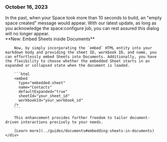 ### October 16, 2023

<div style={{ display: "table", width: "auto" }}>

 <div style={{ display: "table-row", width: "auto" }}>
      <Snippet file="chips/dataxp.mdx" />
      <div
        style={{
          float: "left",
          display: "table-column",
          paddingLeft: "30px",
          width: "calc(80% - 30px)",
        }}
      >
        In the past, when your Space took more than 10 seconds to build, an "empty space created" message would appear. With our latest update, as long as you acknowledge the space:configure job, you can rest assured this dialog will no longer appear.
    </div>

  </div>

 <div style={{ display: "table-row", width: "auto" }}>
      <Snippet file="chips/spaces.mdx" />
      <div
        style={{
          float: "left",
          display: "table-column",
          paddingLeft: "30px",
          width: "calc(80% - 30px)",
        }}
      >
        **New: Embed Sheets inside Documents**

        Now, by simply incorporating the `embed` HTML entity into your markdown body and providing the sheet ID, workbook ID, and name, you can effortlessly embed Sheets into Documents. Additionally, you have the flexibility to choose whether the embedded Sheet starts in an expanded or collapsed state when the document is loaded.

        ```html
        <embed
          type="embedded-sheet"
          name="Contacts"
          defaultExpanded="true"
          sheetId="your_sheet_id"
          workbookId="your_workbook_id"
        />
        ```

        This enhancement provides further freedom to tailor document-driven interactions precisely to your needs.

        [Learn more](../guides/documents#embedding-sheets-in-documents)
    </div>

  </div>
</div>
